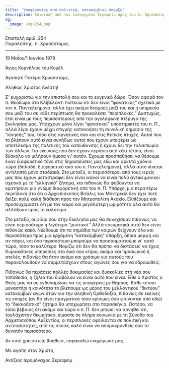 ```yaml
---
title: 'Υποφέροντας από πολιτική, κατακόμβικη ύπαρξη'
description: Επιστολή από τον ευλογημένο Σεραφείμ προς τον π. Χρυσόστομο.
og:
  image: /og/254.png
---
```


<div style={{textAlign:'right', fontFamily:'monospace'}}>Επιστολή αριθ. 254</div>
<div style={{textAlign:'left', fontFamily:'monospace'}}>Παραλήπτης: π. Χρυσόστομος</div>

---

19 Μαΐου/1 Ιουνίου 1978

Άγιος Κορνήλιος του Κομέλ

Αγαπητέ Πατέρα Χρυσόστομε,

Αληθώς Χριστός Ανέστη!

Σ' ευχαριστώ για την επιστολή σου και το ευγενικό δώρο. Όσον αφορά τον π. Θεόδωρο στο Κλίβελαντ: πιστεύω ότι δεν είναι “φανατικός” σχετικά με τον π. Παντελεήμονα, αλλά έχει ακόμα δεσμούς μαζί του και η υπηρεσία σου μαζί του σε κάθε περίπτωση θα προκαλέσει “περιπλοκές.” Δυστυχώς, έτσι είναι με τους περισσότερους από την αγγλόφωνη πτέρυγα της Εκκλησίας μας. Υπάρχουν μόνο λίγοι “φανατικοί” υποστηρικτές του π. Π., αλλά λίγοι έχουν μέχρι στιγμής κατανοήσει τη συνολική σημασία της “κίνησής” του, τόσο στις αρνητικές όσο και στις θετικές πτυχές. Αυτοί που το βλέπουν αυτό είναι συνήθως αυτοί που έχουν υποφέρει ως αποτέλεσμα της πολιτικής του κατεύθυνσης ή έχουν δει την ταλαιπωρία των άλλων. Για εκείνους που δεν έχουν περάσει από κάτι τέτοιο, είναι δύσκολο να μιλήσουν άμεσα γι' αυτόν. Έχουμε προσπαθήσει να θέσουμε έναν διαφορετικό τόνο στις δημοσιεύσεις μας εδώ και αρκετά χρόνια τώρα (δηλαδή, διαφορετικό από του π. Παντελεήμονα), αλλά αυτό γίνεται αντιληπτό μόνο σταδιακά. Στο μεταξύ, οι περισσότεροι από τους ιερείς μας που έχουν μεταστραφεί δεν είναι ικανοί να είναι πολύ αντικειμενικοί σχετικά με το “ελληνικό” ζήτημα, και πιθανώς θα φοβούνται να κρατήσουν μια γνώμη διαφορετική από του π. Π. Υπάρχει μια περαιτέρω περιπλοκή στο ότι ο Αρχιεπίσκοπος Βιτάλις του Μόντρεαλ δεν έχει ποτέ δείξει πολύ καλή διάθεση προς τον Μητροπολίτη Ακακίο. Ελπίζουμε και προσευχόμαστε ότι με τον καιρό και μεγαλύτερη ωριμότητα όλα αυτά θα αλλάξουν προς το καλύτερο.

Στο μεταξύ, οι φίλοι σου στην Εκκλησία μας θα συνεχίσουν πιθανώς να είναι περισσότερο ή λιγότερο “μυστικοί.” Αλλά πνευματικά αυτό δεν είναι πιθανώς κακό. Νιώθουμε ότι τα σημάδια των καιρών δείχνουν όλο και περισσότερο προς μια ερχόμενη “κατακόμβικη” ύπαρξη, όποια μορφή και αν πάρει, και όσο περισσότερο μπορούμε να προετοιμαστούμε γι' αυτό τώρα, τόσο το καλύτερο. Νομίζω ότι δεν θα πρέπει να διστάσεις να έχεις Κυριακάτικες υπηρεσίες στο δικό σου κτίριο, ακόμα και προσωρινό ή ατελές; πιθανώς θα ήταν ακόμα και χρήσιμο για αυτούς που παρακολουθούν να συμμετάσχουν στους αγώνες σου για να εδραιωθείς.

Πιθανώς θα περάσεις πολλές δοκιμασίες και δυσκολίες στη νέα σου τοποθεσία, η ζήλια του διαβόλου να είναι αυτό που είναι. Είθε ο Χριστός ο Θεός μας να σε ενδυναμώσει να τις υποφέρεις με θάρρος. Κάθε τέτοιο μοναστήρι ή κοινότητα το βλέπουμε ως μέρος του μελλοντικού “δικτύου” κατακόμβων αγωνιστών για την αληθινή Ορθοδοξία; πιθανώς σε εκείνες τις εποχές (αν θα είναι πραγματικά τόσο κρίσιμες όσο φαίνονται από εδώ) το “δικαιοδοτικό” ζήτημα θα υποχωρήσει στο παρασκήνιο. Ωστόσο, να είσαι βέβαιος ότι ακόμα και τώρα ο π. Π. δεν μπορεί να αρνηθεί ότι, τουλάχιστον θεωρητικά, είμαστε σε πλήρη κοινωνία με τη Σύνοδο του Αρχιεπισκόπου Αυξεντίου; οι περιπλοκές οφείλονται σε πολιτική και αντιπαλότητες, από τις οποίες καλό είναι να απομακρυνθείς όσο το δυνατόν περισσότερο.

Αν ποτέ χρειαστείς βοήθεια, παρακαλώ ενημέρωσέ μας.

Με αγάπη στον Χριστό,

Ανάξιος Ιερομόναχος Σεραφείμ